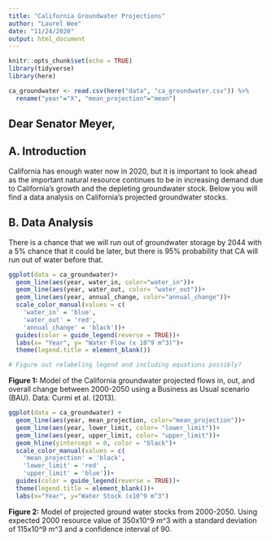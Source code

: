 ```yaml
---
title: "California Groundwater Projections"
author: "Laurel Wee"
date: "11/24/2020"
output: html_document
---
```


```r
knitr::opts_chunk$set(echo = TRUE)
library(tidyverse)
library(here)
```

```r
ca_groundwater <- read.csv(here("data", "ca_groundwater.csv")) %>% 
  rename("year"="X", "mean_projection"="mean")
```

## Dear Senator Meyer,

## A. Introduction
California has enough water now in 2020, but it is important to look ahead as the important natural resource continues to be in increasing demand due to California's growth and the depleting groundwater stock. Below you will find a data analysis on California's projected groundwater stocks. 

## B. Data Analysis
There is a chance that we will run out of groundwater storage by 2044 with a 5% chance that it could be later, but there is 95% probability that CA will run out of water before that. 
```r
ggplot(data = ca_groundwater)+
  geom_line(aes(year, water_in, color="water_in"))+
  geom_line(aes(year, water_out, color= "water_out"))+
  geom_line(aes(year, annual_change, color="annual_change"))+
  scale_color_manual(values = c(
    'water_in' = 'blue',
    'water_out' = 'red',
    'annual_change' = 'black'))+
  guides(color = guide_legend(reverse = TRUE))+
  labs(x= "Year", y= "Water Flow (x 10^9 m^3)")+
  theme(legend.title = element_blank())

# Figure out relabeling legend and including equations possibly?
```
**Figure 1:** Model of the California groundwater projected flows in, out, and overall change between 2000-2050 using a Business as Usual scenario (BAU). Data: Curmi et al. (2013).

```r
ggplot(data = ca_groundwater) +
  geom_line(aes(year, mean_projection, color="mean_projection"))+
  geom_line(aes(year, lower_limit, color= "lower_limit"))+
  geom_line(aes(year, upper_limit, color= "upper_limit"))+ 
  geom_hline(yintercept = 0, color = "black")+
  scale_color_manual(values = c(
    'mean_projection' = 'black',
    'lower_limit' = 'red' ,
    'upper_limit' = 'blue'))+
  guides(color = guide_legend(reverse = TRUE))+
  theme(legend.title = element_blank())+
  labs(x="Year", y="Water Stock (x10^9 m^3")
```

**Figure 2:** Model of projected ground water stocks from 2000-2050. Using expected 2000 resource value of 350x10^9 m^3 with a standard deviation of 115x10^9 m^3 and a confidence interval of 90. 
